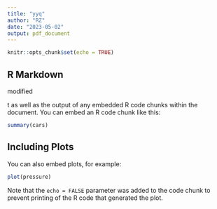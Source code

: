 ```yaml
---
title: "yyq"
author: "RZ"
date: "2023-05-02"
output: pdf_document
---
```


```r
knitr::opts_chunk$set(echo = TRUE)
```

## R Markdown

modified

t as well as the output of any embedded R code chunks within the document. You can embed an R code chunk like this:

```r
summary(cars)
```

## Including Plots

You can also embed plots, for example:

```r
plot(pressure)
```

Note that the `echo = FALSE` parameter was added to the code chunk to prevent printing of the R code that generated the plot.
